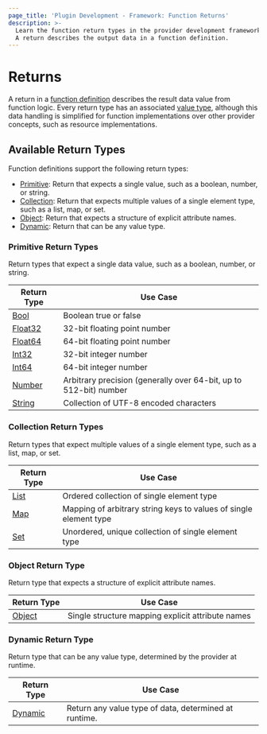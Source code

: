 ```yaml
---
page_title: 'Plugin Development - Framework: Function Returns'
description: >-
  Learn the function return types in the provider development framework.
  A return describes the output data in a function definition.
---
```


# Returns

A return in a [function definition](/terraform/plugin/framework/functions/implementation#definition-method) describes the result data value from function logic. Every return type has an associated [value type](/terraform/plugin/framework/handling-data/types), although this data handling is simplified for function implementations over other provider concepts, such as resource implementations.

## Available Return Types

Function definitions support the following return types:

- [Primitive](#primitive-return-types): Return that expects a single value, such as a boolean, number, or string.
- [Collection](#collection-return-types): Return that expects multiple values of a single element type, such as a list, map, or set.
- [Object](#object-return-type): Return that expects a structure of explicit attribute names.
- [Dynamic](#dynamic-return-type): Return that can be any value type.

### Primitive Return Types

Return types that expect a single data value, such as a boolean, number, or string.

| Return Type | Use Case |
|----------------|----------|
| [Bool](/terraform/plugin/framework/functions/returns/bool) | Boolean true or false |
| [Float32](/terraform/plugin/framework/functions/returns/float32) | 32-bit floating point number |
| [Float64](/terraform/plugin/framework/functions/returns/float64) | 64-bit floating point number |
| [Int32](/terraform/plugin/framework/functions/returns/int32) | 32-bit integer number |
| [Int64](/terraform/plugin/framework/functions/returns/int64) | 64-bit integer number |
| [Number](/terraform/plugin/framework/functions/returns/number) | Arbitrary precision (generally over 64-bit, up to 512-bit) number |
| [String](/terraform/plugin/framework/functions/returns/string) | Collection of UTF-8 encoded characters |

### Collection Return Types

Return types that expect multiple values of a single element type, such as a list, map, or set.

| Return Type | Use Case |
|----------------|----------|
| [List](/terraform/plugin/framework/functions/returns/list) | Ordered collection of single element type |
| [Map](/terraform/plugin/framework/functions/returns/map) | Mapping of arbitrary string keys to values of single element type |
| [Set](/terraform/plugin/framework/functions/returns/set) | Unordered, unique collection of single element type |

### Object Return Type

Return type that expects a structure of explicit attribute names.

| Return Type | Use Case |
|----------------|----------|
| [Object](/terraform/plugin/framework/functions/returns/object) | Single structure mapping explicit attribute names |

### Dynamic Return Type

Return type that can be any value type, determined by the provider at runtime.

| Return Type | Use Case |
|----------------|----------|
| [Dynamic](/terraform/plugin/framework/functions/returns/dynamic) | Return any value type of data, determined at runtime. |